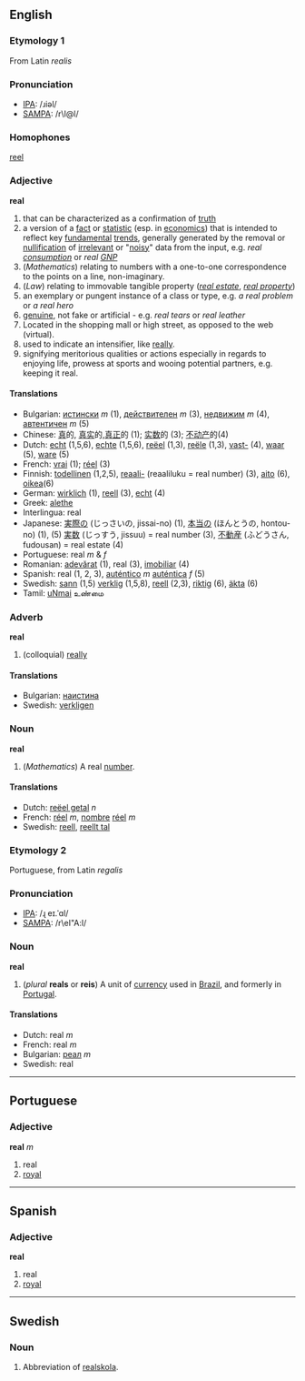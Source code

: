 == English ==
===Etymology 1===
From Latin ''realis''

===Pronunciation===
*[[IPA]]: /ɹiəl/
*[[SAMPA]]: /r\I@l/

===Homophones===
[[reel]]

=== Adjective ===
'''real'''

# that can be characterized as a confirmation of [[truth]]
# a version of a [[fact]] or [[statistic]] (esp. in [[economics]]) that is intended to reflect key [[fundamental]] [[trends]], generally generated by the removal or [[nullification]] of [[irrelevant]] or "[[noisy]]" data from the input, e.g. <em>real [[consumption]]</em> or <em>real [[GNP]]</em>
# (''Mathematics'') relating to numbers with a one-to-one correspondence to the points on a line, non-imaginary.
# (''Law'') relating to immovable tangible property (''[[real estate]]'', ''[[real property]]'')
# an exemplary or pungent instance of a class or type, e.g. <em>a real problem</em> or <em>a real hero</em>
# [[genuine]], not fake or artificial - e.g. <em>real tears</em> or <em>real leather</em>
# Located in the shopping mall or high street, as opposed to the web (virtual).
# used to indicate an intensifier, like [[really]].
# signifying meritorious qualities or actions especially in regards to enjoying life, prowess at sports and wooing potential partners, e.g. keeping it real.

==== Translations ====
*Bulgarian: [[истински]] ''m'' (1), [[действителен]] ''m'' (3), [[недвижим]] ''m'' (4), [[автентичен]] ''m'' (5)
*Chinese: [[真]]的, [[真实]]的,[[真正]]的 (1); [[实数]]的 (3); [[不动产]]的(4)
*Dutch: [[echt]] (1,5,6), [[echte]] (1,5,6), [[reëel]] (1,3), [[reële]] (1,3), [[vast-]] (4), [[waar]] (5), [[ware]] (5)
*French: [[vrai]] (1); [[réel]] (3)
*Finnish: [[todellinen]] (1,2,5), [[reaali-]] (reaaliluku = real number) (3), [[aito]] (6), [[oikea]](6)
*German: [[wirklich]] (1), [[reell]] (3), [[echt]] (4)
*Greek: [[alethe]]
*Interlingua: real
*Japanese: [[実際]]の (じっさいの, jissai-no) (1), [[本当]]の (ほんとうの, hontou-no) (1), (5) [[実数]] (じっすう, jissuu) = real number (3), [[不動産]] (ふどうさん, fudousan) = real estate (4)
*Portuguese: real ''m'' & ''f''
*Romanian: [[adevărat]] (1), real (3), [[imobiliar]] (4)
*Spanish: real (1, 2, 3), [[auténtico]] ''m'' [[auténtica]] ''f'' (5)
*Swedish: [[sann]] (1,5) [[verklig]] (1,5,8), [[reell]] (2,3), [[riktig]] (6), [[äkta]] (6)
*Tamil: [[uNmai]] உண்மை

=== Adverb ===
'''real'''

# (colloquial) [[really]]

====Translations====

*Bulgarian: [[наистина]]
*Swedish: [[verkligen]]

=== Noun ===

'''real'''

# (''Mathematics'') A real [[number]].

====Translations====
*Dutch: [[reëel getal]] ''n''
*French: [[réel]] ''m'', [[nombre]] [[réel]] ''m''
*Swedish: [[reell]], [[reellt tal]]

===Etymology 2===

Portuguese, from Latin ''regalis''

===Pronunciation===
*[[IPA]]: /ɻ	eɪ.ˈɑl/
*[[SAMPA]]: /r\eI"A:l/

=== Noun ===

'''real'''

# (''plural'' '''reals''' or '''reis''') A unit of [[currency]] used in [[Brazil]], and formerly in [[Portugal]].

====Translations====
*Dutch: real ''m''
*French: real ''m'' <!--is this correct?  A "réal" is a former coin of Spain worth a quarter of a peseta-->
*Bulgarian: [[реал]] ''m''
*Swedish: real

----
==Portuguese==
===Adjective===
'''real''' ''m''

#real
#[[royal]]

----
==Spanish==
===Adjective===
'''real'''

#real
#[[royal]]

----

==Swedish==
===Noun===
# Abbreviation of [[realskola]].